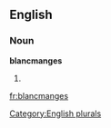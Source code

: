 
==English==

===Noun===
'''blancmanges'''

# {{plural of|[[blancmange]]}}

[[Category:English plurals]]

[[fr:blancmanges]]